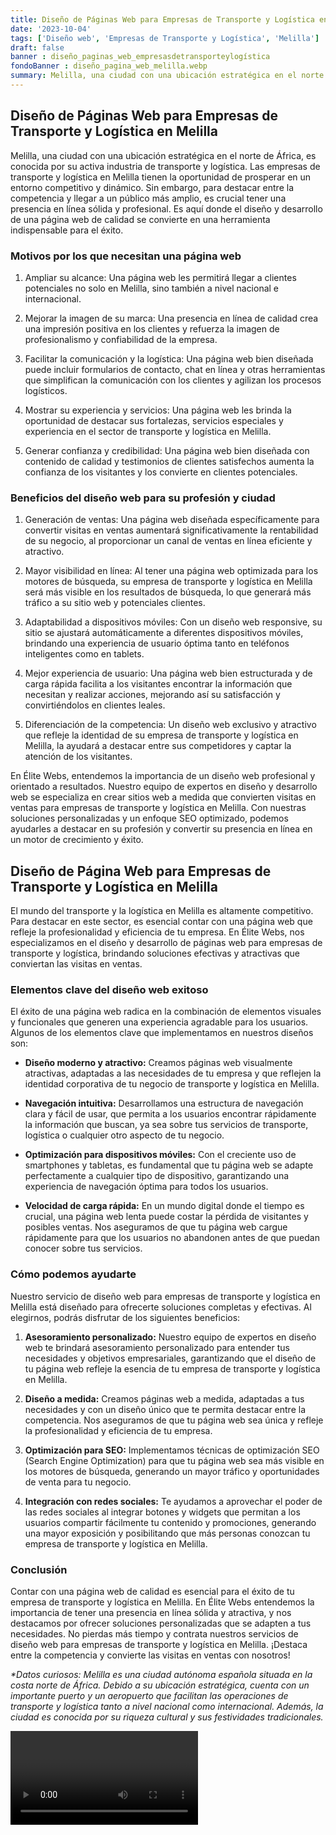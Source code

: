 ```yaml
---
title: Diseño de Páginas Web para Empresas de Transporte y Logística en Melilla
date: '2023-10-04'
tags: ['Diseño web', 'Empresas de Transporte y Logística', 'Melilla']
draft: false
banner : diseño_paginas_web_empresasdetransporteylogística
fondoBanner : diseño_pagina_web_melilla.webp
summary: Melilla, una ciudad con una ubicación estratégica en el norte de África, es conocida por su activa industria de transporte y logística. Las empresas de transporte y logística en Melilla tienen la oportunidad de prosperar en un entorno competitivo y dinámico. Sin embargo, para destacar entre la competencia y llegar a un público más amplio, es crucial tener una presencia en línea sólida y profesional. Es aquí donde el diseño y desarrollo de una página web de calidad se convierte en una herramienta indispensable para el éxito.
---
```


## Diseño de Páginas Web para Empresas de Transporte y Logística en Melilla

Melilla, una ciudad con una ubicación estratégica en el norte de África, es conocida por su activa industria de transporte y logística. Las empresas de transporte y logística en Melilla tienen la oportunidad de prosperar en un entorno competitivo y dinámico. Sin embargo, para destacar entre la competencia y llegar a un público más amplio, es crucial tener una presencia en línea sólida y profesional. Es aquí donde el diseño y desarrollo de una página web de calidad se convierte en una herramienta indispensable para el éxito.

### Motivos por los que necesitan una página web

1. Ampliar su alcance: Una página web les permitirá llegar a clientes potenciales no solo en Melilla, sino también a nivel nacional e internacional.

2. Mejorar la imagen de su marca: Una presencia en línea de calidad crea una impresión positiva en los clientes y refuerza la imagen de profesionalismo y confiabilidad de la empresa.

3. Facilitar la comunicación y la logística: Una página web bien diseñada puede incluir formularios de contacto, chat en línea y otras herramientas que simplifican la comunicación con los clientes y agilizan los procesos logísticos.

4. Mostrar su experiencia y servicios: Una página web les brinda la oportunidad de destacar sus fortalezas, servicios especiales y experiencia en el sector de transporte y logística en Melilla.

5. Generar confianza y credibilidad: Una página web bien diseñada con contenido de calidad y testimonios de clientes satisfechos aumenta la confianza de los visitantes y los convierte en clientes potenciales.

### Beneficios del diseño web para su profesión y ciudad

1. Generación de ventas: Una página web diseñada específicamente para convertir visitas en ventas aumentará significativamente la rentabilidad de su negocio, al proporcionar un canal de ventas en línea eficiente y atractivo.

2. Mayor visibilidad en línea: Al tener una página web optimizada para los motores de búsqueda, su empresa de transporte y logística en Melilla será más visible en los resultados de búsqueda, lo que generará más tráfico a su sitio web y potenciales clientes.

3. Adaptabilidad a dispositivos móviles: Con un diseño web responsive, su sitio se ajustará automáticamente a diferentes dispositivos móviles, brindando una experiencia de usuario óptima tanto en teléfonos inteligentes como en tablets.

4. Mejor experiencia de usuario: Una página web bien estructurada y de carga rápida facilita a los visitantes encontrar la información que necesitan y realizar acciones, mejorando así su satisfacción y convirtiéndolos en clientes leales.

5. Diferenciación de la competencia: Un diseño web exclusivo y atractivo que refleje la identidad de su empresa de transporte y logística en Melilla, la ayudará a destacar entre sus competidores y captar la atención de los visitantes.

En Élite Webs, entendemos la importancia de un diseño web profesional y orientado a resultados. Nuestro equipo de expertos en diseño y desarrollo web se especializa en crear sitios web a medida que convierten visitas en ventas para empresas de transporte y logística en Melilla. Con nuestras soluciones personalizadas y un enfoque SEO optimizado, podemos ayudarles a destacar en su profesión y convertir su presencia en línea en un motor de crecimiento y éxito.

<GifSeo />

<Cta />

## Diseño de Página Web para Empresas de Transporte y Logística en Melilla

El mundo del transporte y la logística en Melilla es altamente competitivo. Para destacar en este sector, es esencial contar con una página web que refleje la profesionalidad y eficiencia de tu empresa. En Élite Webs, nos especializamos en el diseño y desarrollo de páginas web para empresas de transporte y logística, brindando soluciones efectivas y atractivas que conviertan las visitas en ventas.

### Elementos clave del diseño web exitoso

El éxito de una página web radica en la combinación de elementos visuales y funcionales que generen una experiencia agradable para los usuarios. Algunos de los elementos clave que implementamos en nuestros diseños son:

- **Diseño moderno y atractivo:** Creamos páginas web visualmente atractivas, adaptadas a las necesidades de tu empresa y que reflejen la identidad corporativa de tu negocio de transporte y logística en Melilla.

- **Navegación intuitiva:** Desarrollamos una estructura de navegación clara y fácil de usar, que permita a los usuarios encontrar rápidamente la información que buscan, ya sea sobre tus servicios de transporte, logística o cualquier otro aspecto de tu negocio.

- **Optimización para dispositivos móviles:** Con el creciente uso de smartphones y tabletas, es fundamental que tu página web se adapte perfectamente a cualquier tipo de dispositivo, garantizando una experiencia de navegación óptima para todos los usuarios.

- **Velocidad de carga rápida:** En un mundo digital donde el tiempo es crucial, una página web lenta puede costar la pérdida de visitantes y posibles ventas. Nos aseguramos de que tu página web cargue rápidamente para que los usuarios no abandonen antes de que puedan conocer sobre tus servicios.

### Cómo podemos ayudarte

Nuestro servicio de diseño web para empresas de transporte y logística en Melilla está diseñado para ofrecerte soluciones completas y efectivas. Al elegirnos, podrás disfrutar de los siguientes beneficios:

1. **Asesoramiento personalizado:** Nuestro equipo de expertos en diseño web te brindará asesoramiento personalizado para entender tus necesidades y objetivos empresariales, garantizando que el diseño de tu página web refleje la esencia de tu empresa de transporte y logística en Melilla.

2. **Diseño a medida:** Creamos páginas web a medida, adaptadas a tus necesidades y con un diseño único que te permita destacar entre la competencia. Nos aseguramos de que tu página web sea única y refleje la profesionalidad y eficiencia de tu empresa.

3. **Optimización para SEO:** Implementamos técnicas de optimización SEO (Search Engine Optimization) para que tu página web sea más visible en los motores de búsqueda, generando un mayor tráfico y oportunidades de venta para tu negocio.

4. **Integración con redes sociales:** Te ayudamos a aprovechar el poder de las redes sociales al integrar botones y widgets que permitan a los usuarios compartir fácilmente tu contenido y promociones, generando una mayor exposición y posibilitando que más personas conozcan tu empresa de transporte y logística en Melilla.

### Conclusión

Contar con una página web de calidad es esencial para el éxito de tu empresa de transporte y logística en Melilla. En Élite Webs entendemos la importancia de tener una presencia en línea sólida y atractiva, y nos destacamos por ofrecer soluciones personalizadas que se adapten a tus necesidades. No pierdas más tiempo y contrata nuestros servicios de diseño web para empresas de transporte y logística en Melilla. ¡Destaca entre la competencia y convierte las visitas en ventas con nosotros!

_\*Datos curiosos: Melilla es una ciudad autónoma española situada en la costa norte de África. Debido a su ubicación estratégica, cuenta con un importante puerto y un aeropuerto que facilitan las operaciones de transporte y logística tanto a nivel nacional como internacional. Además, la ciudad es conocida por su riqueza cultural y sus festividades tradicionales._

<Video />

<CtaBot job='Empresas de Transporte y Logística' city='Melilla'/>

<Gmaps query='Melilla+españa+maps' />